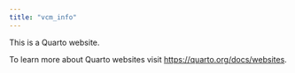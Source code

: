 ```yaml
---
title: "vcm_info"
---
```


This is a Quarto website.

To learn more about Quarto websites visit <https://quarto.org/docs/websites>.
